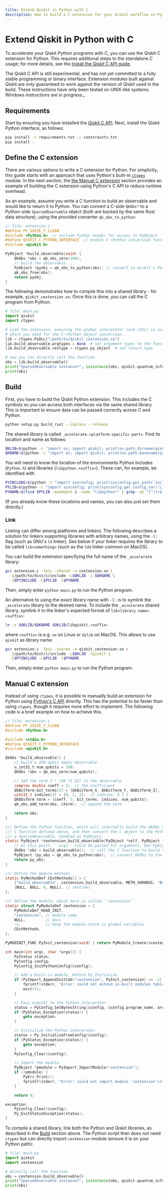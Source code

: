 ```yaml
---
title: Extend Qiskit in Python with C
description: How to build a C extension for your Qiskit workflow in Python
---
```


# Extend Qiskit in Python with C

To accelerate your Qiskit Python programs with C, you can use the Qiskit C extension for Python.
This requires additional steps to the standalone C usage; for more details, see the [Install the Qiskit C API guide](/guides/install-c-api).

<Admonition type="warning">
  The Qiskit C API is still experimental, and has not yet committed to a fully stable programming or 
  binary interface.  Extension modules built against Qiskit are only guaranteed to work against 
  the version of Qiskit used in the build.
</Admonition>

<Admonition type="note">
  These instructions have only been tested on UNIX-like systems. Windows instructions are in progress._
</Admonition>

## Requirements

Start by ensuring you have installed the [Qiskit C API](/guides/install-c-api). Next, install the Qiskit Python interface, as follows:
```bash
pip install -r requirements.txt -c constraints.txt
pip install .
```

## Define the C extension

There are various options to write a C extension for Python. For simplicity, this guide starts with an approach that uses Python's built-in [`ctypes`](https://docs.python.org/3/library/ctypes.html) module.  In the next section, the [the Manual C extension](#manual-c-extension) section provides an example of building the C extension using Python's C API to reduce runtime overhead.

As an example, assume you write a C function to build an observable and would like to return
it to Python. You can convert a C-side `QkObs*` to a Python-side `SparseObservable` object
(both are backed by the same Rust data structure), using the provided converter
`qk_obs_to_python`:
```c
// file: extension.c
#define PY_SSIZE_T_CLEAN
#include <Python.h>  // include Python header for access to PyObject
#define QISKIT_C_PYTHON_INTERFACE  // enable C->Python conversion functions
#include <qiskit.h>

PyObject *build_observable(void) {
    QkObs *obs = qk_obs_zero(100);
    // build the observable ...
    PyObject *pyobj = qk_obs_to_python(obs); // convert to Qiskit's Python ``SparseObservable``
    qk_obs_free(obs);
    return pyobj;
}
```

The following demonstrates how to compile this into a shared library - for example, `qiskit_cextension.so`.
Once this is done, you can call the C program from Python:
```python
# file: main.py
import qiskit
import ctypes

# Load the extension, ensuring the global interpreter lock (GIL) is acquired for function calls,
# which you need for the C->Python object conversion.
lib = ctypes.PyDLL("/path/to/qiskit_cextension.so")
lib.build_observable.argtypes = None  # set argument types to the function
lib.build_observable.restype = ctypes.py_object  # set return type

# now you can directly call the function
obs = lib.build_observable()
print("SparseObservable instance?", isinstance(obs, qiskit.quantum_info.SparseObservable))
print(obs)
```

## Build

First, you have to build the Qiskit Python extension. This includes the C symbols so you can access both interfaces via the same shared library. This is important to ensure data can be passed
correctly across C and Python.
```bash
python setup.py build_rust --inplace --release
```
The shared library is called ``_accelerate.<platform-specific-part>``. Find its location and name as follows:
```bash
QKLIB=$(python -c "import os; import qiskit; print(os.path.dirname(qiskit._accelerate.__file__))")
QKNAME=$(python -c "import os; import qiskit; print(os.path.basename(qiskit._accelerate.__file__))")
```

You will need to know the location of the environments Python includes (``Python.h``) and libraries (``libpython.<suffix>``).
These can, for example, be identified with
```bash
PYINCLUDE=$(python -c "import sysconfig; print(sysconfig.get_path('include'))")
PYLIB=$(python -c "import sysconfig; print(sysconfig.get_config_var('LIBDIR'))")
PYNAME=$(find $PYLIB -maxdepth 1 -name "libpython*" | grep -oE "[^/]+$" | grep -oE "python[0-9]+\.[0-9]+" || echo "python")
```
(If you already know these locations and names, you can also just set them directly.)

### Link

Linking can differ among platforms and linkers. The following describes a solution for linkers
supporting libraries with arbitrary names, using the `-l:` flag (such as GNU's `ld` linker). 
See below if your linker requires the library to be called `lib<something>` (such as the `ldd` 
linker common on MacOS).

You can build the extension specifying the full name of the `_accelerate` library:
```bash
gcc extension.c -fpic -shared -o cextension.so \
  -I/path/to/dist/c/include -L$QKLIB -l:$QKNAME \
  -I$PYINCLUDE -L$PYLIB -l$PYNAME
```
Then,  simply enter ``python main.py`` to run the Python program.

An alternative to using the exact library name with `-l:` is to symlink the `_accelerate` library
to the desired name.
To include the `_accelerate` shared library, symlink it to the linker's expected format of `lib<library name>.<suffix>`:
```bash
ln -s $QKLIB/$QKNAME $QKLIB/libqiskit.<suffix>
```
where `<suffix>` is e.g. `so` on Linux or `dylib` on MacOS. This allows to use `qiskit` as library name:
```bash
gcc extension.c -fpic -shared -o qiskit_cextension.so \
  -I/path/to/dist/c/include -L$QKLIB -lqiskit \
  -I$PYINCLUDE -L$PYLIB -l$PYNAME
```
Then, simply enter ``python main.py`` to run the Python program.

## Manual C extension

Instead of using `ctypes`, it is possible to manually build an extension for Python using [Python's
C API](https://docs.python.org/3/c-api/intro.html) directly. This has the potential to be
faster than using `ctypes`, though it requires more effort to implement.
The following code is a brief example on how to achieve this.

```c
// file: extension.c
#define PY_SSIZE_T_CLEAN
#include <Python.h>

#include <stdio.h>
#define QISKIT_C_PYTHON_INTERFACE
#include <qiskit.h>

QkObs *build_observable() {
    // build a 100-qubit empty observable
    u_int32_t num_qubits = 100;
    QkObs *obs = qk_obs_zero(num_qubits);

    // add the term 2 * (X0 Y1 Z2) to the observable
    complex double coeff = 2;  // the coefficient
    QkBitTerm bit_terms[3] = {QkBitTerm_X, QkBitTerm_Y, QkBitTerm_Z};  // bit terms: X Y Z
    uint32_t indices[3] = {0, 1, 2};  // indices: 0 1 2
    QkObsTerm term = {coeff, 3, bit_terms, indices, num_qubits};
    qk_obs_add_term(obs, &term);  // append the term

    return obs;
}

/// Define the Python function, which will internally build the QkObs using the
/// C function defined above, and then convert the C object to the Python equivalent:
/// a SparseObservable, handled as PyObject.
static PyObject *cextension_build_observable(PyObject *self, PyObject *args) {
    // At this point, ``args`` could be parsed for arguments. See PyArg_ParseTuple for details.
    QkObs *obs = build_observable();  // call the C function to build the observable
    PyObject *py_obs = qk_obs_to_python(obs);  // convert QkObs to the Python-equivalent
    return py_obs;
}

/// Define the module methods.
static PyMethodDef CExtMethods[] = {
    {"build_observable", cextension_build_observable, METH_VARARGS, "Build an observable."},
    {NULL, NULL, 0, NULL}, // sentinel
};

/// Define the module, which here is called ``cextension``.
static struct PyModuleDef cextension = {
    PyModuleDef_HEAD_INIT,
    "cextension", // module name
    NULL,         // docs
    -1,           // keep the module state in global variables
    CExtMethods,
};

PyMODINIT_FUNC PyInit_cextension(void) { return PyModule_Create(&cextension); }

int main(int argc, char *argv[]) {
    PyStatus status;
    PyConfig config;
    PyConfig_InitPythonConfig(&config);

    // Add a built-in module, before Py_Initialize.
    if (PyImport_AppendInittab("cextension", PyInit_cextension) == -1) {
        fprintf(stderr, "Error: could not extend in-built modules table\n");
        exit(1);
    }

    // Pass argv[0] to the Python interpreter.
    status = PyConfig_SetBytesString(&config, &config.program_name, argv[0]);
    if (PyStatus_Exception(status)) {
        goto exception;
    }

    // Initialize the Python interpreter.
    status = Py_InitializeFromConfig(&config);
    if (PyStatus_Exception(status)) {
        goto exception;
    }
    PyConfig_Clear(&config);

    // Import the module.
    PyObject *pmodule = PyImport_ImportModule("cextension");
    if (!pmodule) {
        PyErr_Print();
        fprintf(stderr, "Error: could not import module 'cextension'\n");
    }

    return 0;

exception:
    PyConfig_Clear(&config);
    Py_ExitStatusException(status);
}
```
To compile a shared library, link both the Python and Qiskit libraries, as described in
the [Build](#build) section above. The Python script then does not need `ctypes`
but can directly import `cextension` module (ensure it is on your Python path):
```python
# file: main.py
import qiskit
import cextension

# directly call the function
obs = cextension.build_observable()
print("SparseObservable instance?", isinstance(obs, qiskit.quantum_info.SparseObservable))
print(obs)
```
